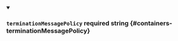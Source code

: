 
<details className="config-field" data-expandable="false" open>
<summary>

### `terminationMessagePolicy` <span class="config-field-required" data-required="false">required</span> <span class="config-field-type">string</span> <span class="config-field-default"></span> <span class="config-field-enum"></span> {#containers-terminationMessagePolicy}



</summary>



</details>
